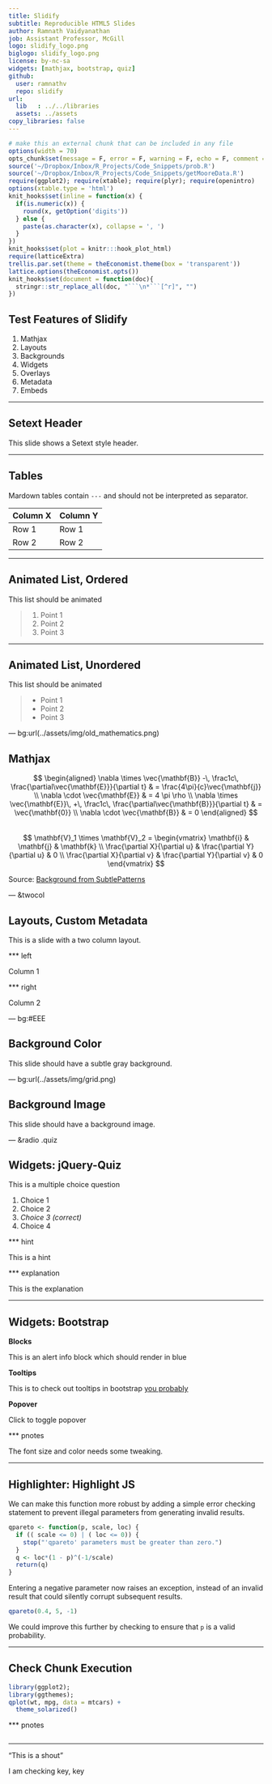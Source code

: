 ```yaml
---
title: Slidify
subtitle: Reproducible HTML5 Slides
author: Ramnath Vaidyanathan
job: Assistant Professor, McGill 
logo: slidify_logo.png
biglogo: slidify_logo.png
license: by-nc-sa
widgets: [mathjax, bootstrap, quiz]
github:
  user: ramnathv
  repo: slidify
url:
  lib   : ../../libraries
  assets: ../assets
copy_libraries: false
---
```


```r
# make this an external chunk that can be included in any file
options(width = 70)
opts_chunk$set(message = F, error = F, warning = F, echo = F, comment = NA, fig.align = 'center', dpi = 100, fig.height = 4.5, fig.width = 8, tidy = F, cache = T, cache.path = '.cache/', fig.path = 'fig/')
source('~/Dropbox/Inbox/R_Projects/Code_Snippets/prob.R')
source('~/Dropbox/Inbox/R_Projects/Code_Snippets/getMooreData.R')
require(ggplot2); require(xtable); require(plyr); require(openintro)
options(xtable.type = 'html')
knit_hooks$set(inline = function(x) {
  if(is.numeric(x)) {
    round(x, getOption('digits'))
  } else {
    paste(as.character(x), collapse = ', ')
  }
})
knit_hooks$set(plot = knitr:::hook_plot_html)
require(latticeExtra)
trellis.par.set(theme = theEconomist.theme(box = 'transparent'))
lattice.options(theEconomist.opts())
knit_hooks$set(document = function(doc){
  stringr::str_replace_all(doc, "```\n*```[^r]", "")
})
```

## Test Features of Slidify ##

1. Mathjax
2. Layouts
3. Backgrounds
4. Widgets
5. Overlays
6. Metadata
7. Embeds

---

Setext Header
---


This slide shows a Setext style header.

---

## Tables

Mardown tables contain `---` and should not be interpreted as separator.

Column X | Column Y
---------|----------
Row 1    | Row 1
Row 2    | Row 2


---

## Animated List, Ordered

This list should be animated

> 1. Point 1
> 2. Point 2
> 3. Point 3

---

## Animated List, Unordered

This list should be animated

> - Point 1
> - Point 2
> - Point 3


--- bg:url(../assets/img/old_mathematics.png)

## Mathjax ##

$$
\begin{aligned}
\nabla \times \vec{\mathbf{B}} -\, \frac1c\, \frac{\partial\vec{\mathbf{E}}}{\partial t} & = \frac{4\pi}{c}\vec{\mathbf{j}} \\   \nabla \cdot \vec{\mathbf{E}} & = 4 \pi \rho \\
\nabla \times \vec{\mathbf{E}}\, +\, \frac1c\, \frac{\partial\vec{\mathbf{B}}}{\partial t} & = \vec{\mathbf{0}} \\
\nabla \cdot \vec{\mathbf{B}} & = 0 \end{aligned}
$$
<br />
$$
\mathbf{V}_1 \times \mathbf{V}_2 =  \begin{vmatrix}
\mathbf{i} & \mathbf{j} & \mathbf{k} \\
\frac{\partial X}{\partial u} &  \frac{\partial Y}{\partial u} & 0 \\
\frac{\partial X}{\partial v} &  \frac{\partial Y}{\partial v} & 0
\end{vmatrix}
$$

<div class='source'>
  Source: <a href='www.subtlepatterns.com'>Background from SubtlePatterns</a>
</div>

--- &twocol

## Layouts, Custom Metadata ##

This is a slide with a two column layout.

*** left

Column 1

*** right

Column 2



--- bg:#EEE

## Background Color ##

This slide should have a subtle gray background.

--- bg:url(../assets/img/grid.png)

## Background Image ##

This slide should have a background image.

--- &radio .quiz

## Widgets: jQuery-Quiz ##

This is a multiple choice question

1. Choice 1
2. Choice 2
3. _Choice 3 (correct)_
4. Choice 4

*** hint

This is a hint

*** explanation

This is the explanation

---

## Widgets: Bootstrap ##

**Blocks**

<div class="alert alert-info">
  <p>This is an alert info block which should render in blue</p>
</div>

**Tooltips**

This is to check out tooltips in bootstrap <a href="#" rel="tooltip" data-original-title="Default tooltip">you probably</a>

**Popover**

<a class="btn btn-large btn-danger" rel="popover" data-content="And here's some amazing content. It's very engaging. right?" data-original-title="A Title" id='example'>Click to toggle popover</a>

*** pnotes

The font size and color needs some tweaking.

---

## Highlighter: Highlight JS ##

We can make this function more robust by adding a simple error checking statement to prevent illegal parameters from generating invalid results.

```r
qpareto <- function(p, scale, loc) {
  if (( scale <= 0) | ( loc <= 0)) {
    stop("'qpareto' parameters must be greater than zero.")
  }
  q <- loc*(1 - p)^(-1/scale)
  return(q)
}
```

Entering a negative parameter now raises an exception, instead of an invalid result that could silently corrupt subsequent results.

```r
qpareto(0.4, 5, -1)
```
We could improve this further by checking to ensure that `p` is a valid probability.

---

## Check Chunk Execution ##

```r
library(ggplot2); 
library(ggthemes);
qplot(wt, mpg, data = mtcars) +
  theme_solarized()
```

*** pnotes

```r
```

---

<q class='shout'>This is a shout</q>

I am checking key, <span class = 'key'>key</span>







